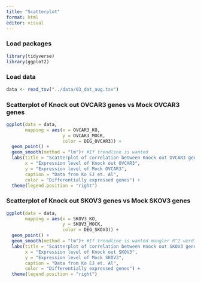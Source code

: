 ```yaml
---
title: "Scatterplot"
format: html
editor: visual
---
```


### Load packages

```r
library(tidyverse)
library(ggplot2)
```

### Load data

```r
data <- read_tsv("../data/03_dat_aug.tsv")
```

### Scatterplot of Knock out OVCAR3 genes vs Mock OVCAR3 genes

```r
ggplot(data = data,
       mapping = aes(x = OVCAR3_KO,
                     y = OVCAR3_MOCK,
                     color = DEG_OVCAR3)) +
  geom_point() +
  geom_smooth(method = "lm")+ #If trendline is wanted
  labs(title = "Scatterplot of correlation between Knock out OVCAR3 genes and Mock OVCAR3 genes",
       x = "Expression level of Knock out OVCAR3", 
       y = "Expression level of Mock OVCAR3", 
       caption = "Data from Ko EJ et. Al",
       color = "Differentially expressed genes") +
  theme(legend.position = "right")

```

### Scatterplot of Knock out SKOV3 genes vs Mock SKOV3 genes

```r
ggplot(data = data,
       mapping = aes(x = SKOV3_KO,
                     y = SKOV3_MOCK,
                     color = DEG_SKOV3)) +
  geom_point() +
  geom_smooth(method = "lm")+ #If trendline is wanted mangler R^2 værdi
  labs(title = "Scatterplot of correlation between Knock out SKOV3 genes and Mock SKOV3 genes",
       x = "Expression level of Knock out SKOV3", 
       y = "Expression level of Mock SKOV3", 
       caption = "Data from Ko EJ et. Al",
       color = "Differentially expressed genes") +
  theme(legend.position = "right")

```
